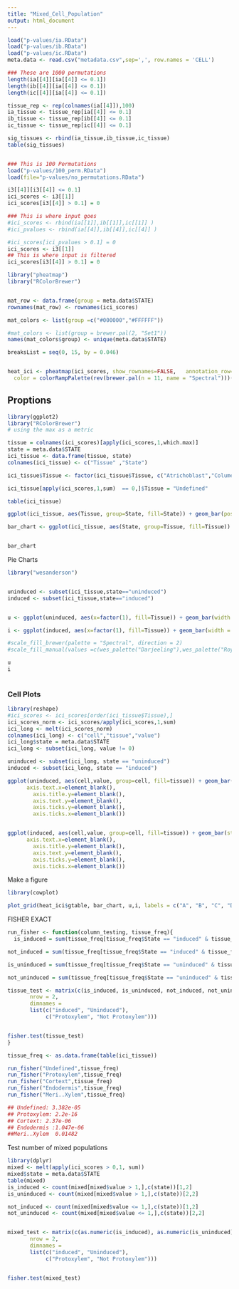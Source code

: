 ```yaml
---
title: "Mixed_Cell_Population"
output: html_document
---
```


```r
load("p-values/ia.RData")
load("p-values/ib.RData")
load("p-values/ic.RData")
meta.data <- read.csv("metadata.csv",sep=',', row.names = 'CELL')
```

```r
### These are 1000 permutations
length(ia[[4]][ia[[4]] <= 0.1])
length(ib[[4]][ia[[4]] <= 0.1])
length(ic[[4]][ia[[4]] <= 0.1])

tissue_rep <- rep(colnames(ia[[4]]),100)
ia_tissue <- tissue_rep[ia[[4]] <= 0.1]
ib_tissue <- tissue_rep[ib[[4]] <= 0.1]
ic_tissue <- tissue_rep[ic[[4]] <= 0.1]

sig_tissues <- rbind(ia_tissue,ib_tissue,ic_tissue)
table(sig_tissues)


### This is 100 Permutations
load("p-values/100_perm.RData")
load(file="p-values/no_permutations.RData")

i3[[4]][i3[[4]] <= 0.1]
ici_scores <- i3[[1]]
ici_scores[i3[[4]] > 0.1] = 0 

### This is where input goes
#ici_scores <- rbind(ia[[1]],ib[[1]],ic[[1]] )
#ici_pvalues <- rbind(ia[[4]],ib[[4]],ic[[4]] )

#ici_scores[ici_pvalues > 0.1] = 0
ici_scores <- i3[[1]]
## This is where input is filtered
ici_scores[i3[[4]] > 0.1] = 0 

```


```r

library("pheatmap")
library("RColorBrewer")


mat_row <- data.frame(group = meta.data$STATE)
rownames(mat_row) <- rownames(ici_scores)

mat_colors <- list(group =c("#000000","#FFFFFF"))

#mat_colors <- list(group = brewer.pal(2, "Set1"))
names(mat_colors$group) <- unique(meta.data$STATE)

breaksList = seq(0, 15, by = 0.046)


heat_ici <- pheatmap(ici_scores, show_rownames=FALSE,   annotation_row= mat_row,
  color = colorRampPalette(rev(brewer.pal(n = 11, name = "Spectral")))(length(breaksList)), annotation_colors = mat_colors, border_color= NA)

```


## Proptions

```r
library(ggplot2)
library("RColorBrewer")
# using the max as a metric

tissue = colnames(ici_scores)[apply(ici_scores,1,which.max)]
state = meta.data$STATE
ici_tissue <- data.frame(tissue, state)
colnames(ici_tissue) <- c("Tissue" ,"State")

ici_tissue$Tissue <- factor(ici_tissue$Tissue, c("Atrichoblast","Columella","Cortext","Endodermis","Late.PPP","Meri..Xylem","Phloem..CC.","Protoxylem","QC","Trichoblast","Pericycle","Protophloem" ,"Undefined"))

ici_tissue[apply(ici_scores,1,sum)  == 0,]$Tissue = "Undefined"

table(ici_tissue)

ggplot(ici_tissue, aes(Tissue, group=State, fill=State)) + geom_bar(position = "dodge", colour="black") + theme(axis.text=element_text(size=10, angle = 60))  + scale_fill_manual(values=c("#000000","#FFFFFF"))

bar_chart <- ggplot(ici_tissue, aes(State, group=Tissue, fill=Tissue)) + geom_bar(position = "stack")+ theme(axis.text=element_text(size=10, angle = 60)) + scale_fill_brewer(palette = "Spectral", direction = 2) 


bar_chart
```

Pie Charts

```r
library("wesanderson")


uninduced <- subset(ici_tissue,state=="uninduced")
induced <- subset(ici_tissue,state=="induced")


u <- ggplot(uninduced, aes(x=factor(1), fill=Tissue)) + geom_bar(width = 1) + coord_polar(theta = "y")  + scale_fill_brewer(palette = "RdYlBu", direction = 2) 

i <- ggplot(induced, aes(x=factor(1), fill=Tissue)) + geom_bar(width = 1) + coord_polar(theta = "y")  + scale_fill_brewer(palette = "RdYlBu", direction = 2) 

#scale_fill_brewer(palette = "Spectral", direction = 2) 
#scale_fill_manual(values =c(wes_palette("Darjeeling"),wes_palette("Royal2")))

u
i
  
```

### Cell Plots

```r
library(reshape)
#ici_scores <- ici_scores[order(ici_tissue$Tissue),]
ici_scores_norm <- ici_scores/apply(ici_scores,1,sum)
ici_long <- melt(ici_scores_norm)
colnames(ici_long) <- c("cell","tissue","value")
ici_long$state = meta.data$STATE
ici_long <- subset(ici_long, value != 0)

uninduced <- subset(ici_long, state == "uninduced")
induced <- subset(ici_long, state == "induced")

ggplot(uninduced, aes(cell,value, group=cell, fill=tissue)) + geom_bar(stat = "identity") +theme(axis.text=NULL) + theme(axis.title.x=element_blank(),
      axis.text.x=element_blank(),
        axis.title.y=element_blank(),
        axis.text.y=element_blank(),
        axis.ticks.y=element_blank(),
        axis.ticks.x=element_blank()) 


ggplot(induced, aes(cell,value, group=cell, fill=tissue)) + geom_bar(stat = "identity") +theme(axis.text=NULL) + theme(axis.title.x=element_blank(),
      axis.text.x=element_blank(),
        axis.title.y=element_blank(),
        axis.text.y=element_blank(),
        axis.ticks.y=element_blank(),
        axis.ticks.x=element_blank())
```

Make a figure

```r
library(cowplot)

plot_grid(heat_ici$gtable, bar_chart, u,i, labels = c("A", "B", "C", "D"), ncol = 2)

```
FISHER EXACT
```r


run_fisher <- function(column_testing, tissue_freq){
  is_induced = sum(tissue_freq[tissue_freq$State == "induced" & tissue_freq$Tissue ==              column_testing,]$Freq)

not_induced = sum(tissue_freq[tissue_freq$State == "induced" & tissue_freq$Tissue != column_testing,]$Freq)

is_uninduced = sum(tissue_freq[tissue_freq$State == "uninduced" & tissue_freq$Tissue == column_testing,]$Freq)

not_uninduced = sum(tissue_freq[tissue_freq$State == "uninduced" & tissue_freq$Tissue != column_testing,]$Freq)

tissue_test <- matrix(c(is_induced, is_uninduced, not_induced, not_uninduced),
       nrow = 2,
       dimnames =
       list(c("induced", "Uninduced"),
            c("Protoxylem", "Not Protoxylem")))


fisher.test(tissue_test)
}

tissue_freq <- as.data.frame(table(ici_tissue))

run_fisher("Undefined",tissue_freq)
run_fisher("Protoxylem",tissue_freq)
run_fisher("Cortext",tissue_freq)
run_fisher("Endodermis",tissue_freq)
run_fisher("Meri..Xylem",tissue_freq)

## Undefined: 3.382e-05
## Protoxylem: 2.2e-16
## Cortext: 2.37e-06
## Endodermis :1.047e-06
##Meri..Xylem  0.01482
```


Test number of mixed populations
```r
library(dplyr)
mixed <- melt(apply(ici_scores > 0,1, sum))
mixed$state = meta.data$STATE
table(mixed)
is_induced <- count(mixed[mixed$value > 1,],c(state))[1,2]
is_uninduced <- count(mixed[mixed$value > 1,],c(state))[2,2]

not_induced <- count(mixed[mixed$value <= 1,],c(state))[1,2]
not_uninduced <- count(mixed[mixed$value <= 1,],c(state))[2,2]


mixed_test <- matrix(c(as.numeric(is_induced), as.numeric(is_uninduced), as.numeric(not_induced), as.numeric(not_uninduced)),
       nrow = 2,
       dimnames =
       list(c("induced", "Uninduced"),
            c("Protoxylem", "Not Protoxylem")))


fisher.test(mixed_test)
```